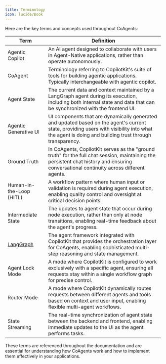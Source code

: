 ```yaml
---
title: Terminology
icon: lucide/Book
---
```


Here are the key terms and concepts used throughout CoAgents:

| Term | Definition |
|------|------------|
| Agentic Copilot | An AI agent designed to collaborate with users in Agent-Native applications, rather than operate autonomously. |
| CoAgent | Terminology referring to CopilotKit's suite of tools for building agentic applications. Typically interchangeable with agentic copilot. |
| Agent State | The current data and context maintained by a LangGraph agent during its execution, including both internal state and data that can be synchronized with the frontend UI. |
| Agentic Generative UI | UI components that are dynamically generated and updated based on the agent's current state, providing users with visibility into what the agent is doing and building trust through transparency. |
| Ground Truth | In CoAgents, CopilotKit serves as the "ground truth" for the full chat session, maintaining the persistent chat history and ensuring conversational continuity across different agents. |
| Human-in-the-Loop (HITL) | A workflow pattern where human input or validation is required during agent execution, enabling quality control and oversight at critical decision points. |
| Intermediate State | The updates to agent state that occur during node execution, rather than only at node transitions, enabling real-time feedback about the agent's progress. |
| [LangGraph](https://langchain-ai.github.io/langgraph/) | The agent framework integrated with CopilotKit that provides the orchestration layer for CoAgents, enabling sophisticated multi-step reasoning and state management. |
| Agent Lock Mode | A mode where CopilotKit is configured to work exclusively with a specific agent, ensuring all requests stay within a single workflow graph for precise control. |
| Router Mode | A mode where CopilotKit dynamically routes requests between different agents and tools based on context and user input, enabling flexible multi-agent workflows. |
| State Streaming | The real-time synchronization of agent state between the backend and frontend, enabling immediate updates to the UI as the agent performs tasks. |

These terms are referenced throughout the documentation and are essential for understanding how CoAgents work and how to implement them effectively in your applications.

